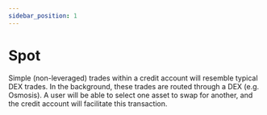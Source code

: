 ```yaml
---
sidebar_position: 1
---
```


# Spot

Simple (non-leveraged) trades within a credit account will resemble typical DEX trades. In the background, these trades are routed through a DEX (e.g. Osmosis). A user will be able to select one asset to swap for another, and the credit account will facilitate this transaction.
